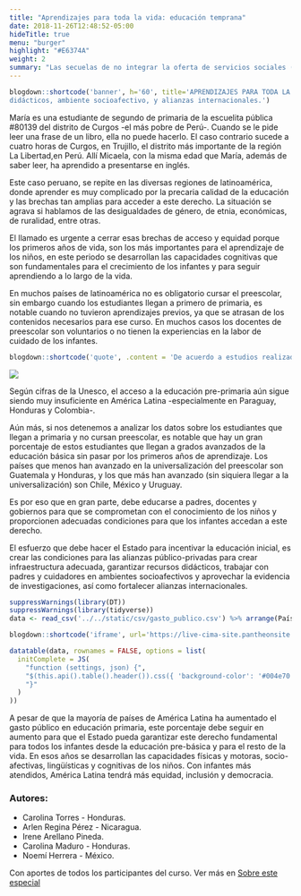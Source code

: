 ```yaml
---
title: "Aprendizajes para toda la vida: educación temprana"
date: 2018-11-26T12:48:52-05:00
hideTitle: true
menu: "burger"
highlight: "#E6374A"
weight: 2
summary: "Las secuelas de no integrar la oferta de servicios sociales (salud, alimentación y educación) para la primera infancia trascienden esa etapa de vida y afectan la capacidad de aprender en los siguientes niveles del sistema educativo y a lo largo de la vida. La mayor preocupación se resume en la inequidad de acceso a los servicios sociales en las primeras etapas de la vida. Especialmente para niños y niñas pertenecientes a minorías y poblaciones con alguna discapacidad. El llamado es a tomar acción, unir recursos financieros y esfuerzos, para garantizar calidad e impacto."
---
```


```r
blogdown::shortcode('banner', h='60', title='APRENDIZAJES PARA TODA LA VIDA', subtitle='Educación temprana', image='images/post_educacion.png', color='white', bg = '#004e70', .content='El gran esfuerzo que debe hacer el Estado para incentivarla educación es crear unas buenas condiciones de infraestructura, recursos
didácticos, ambiente socioafectivo, y alianzas internacionales.')
```

María es una estudiante de segundo de primaria de la escuelita pública #80139 del distrito de Curgos -el más pobre de Perú-. Cuando se le pide leer una frase de un libro, ella no puede hacerlo. El caso contrario sucede a cuatro horas de Curgos, en Trujillo,  el distrito más importante de la región La Libertad,en Perú. Allí Micaela, con la misma edad que María, además de saber leer, ha aprendido a presentarse en inglés.

Este caso peruano, se repite en las diversas regiones de latinoamérica, donde aprender es muy complicado por la precaria calidad de la educación y las brechas tan amplias para acceder a este derecho. La situación se agrava si hablamos de las desigualdades de género, de etnia, económicas, de ruralidad, entre otras.

El llamado es urgente a cerrar esas brechas de acceso y equidad porque los primeros años de vida, son los más importantes para el aprendizaje de los niños, en este periodo se desarrollan las capacidades cognitivas que son fundamentales para el crecimiento de los infantes y para seguir aprendiendo a lo largo de la vida.

En muchos países de latinoamérica no es obligatorio cursar el preescolar, sin embargo cuando los estudiantes llegan a primero de primaria, es notable cuando no tuvieron aprendizajes previos, ya que se atrasan de los contenidos necesarios para ese curso. En muchos casos  los docentes de preescolar son voluntarios o no tienen la experiencias en la labor de cuidado de los infantes.

```r
blogdown::shortcode('quote', .content = 'De acuerdo a estudios realizados por la Organización para la Cooperación y el Desarrollo Económico (OCDE), el individuo que cursa su educación pre básica, cuenta con un mayor desarrollo de sus habilidades cognitivas y motrices, que los prepara para enfrentar con éxito los procesos de formación en los siguientes niveles de educación básica. Por ende, impacta en los resultados del rendimiento académico de manera favorable, debido a que la preparación en los primeros años de vida es crucial, para el desarrollo integral de cada niña y niño. Carolina Maduro, Honduras.')
```

![](/educacion-latam/images/matriculas.png)

Según cifras de la Unesco, el acceso a la educación pre-primaria aún sigue siendo muy insuficiente en América Latina -especialmente en Paraguay, Honduras y Colombia-.

Aún más, si nos detenemos a analizar los datos sobre los estudiantes que llegan a primaria y no cursan preescolar, es notable que hay un gran porcentaje de estos estudiantes que llegan a grados avanzados de la educación básica sin pasar por los primeros años de aprendizaje. Los países que menos han avanzado en la universalización del preescolar son Guatemala y Honduras, y los que más han avanzado (sin siquiera llegar a la universalización) son Chile, México y Uruguay.

Es por eso que en gran parte, debe educarse a padres, docentes y gobiernos para que se comprometan con el conocimiento de los niños y proporcionen adecuadas condiciones para que los infantes accedan a este derecho. 

El esfuerzo que debe hacer el Estado  para incentivar la educación inicial, es crear las condiciones para las alianzas público-privadas para crear infraestructura adecuada, garantizar recursos didácticos, trabajar con padres y cuidadores en ambientes socioafectivos y aprovechar la evidencia de investigaciones, así como fortalecer alianzas internacionales.  


```r
suppressWarnings(library(DT))
suppressWarnings(library(tidyverse))
data <- read_csv('../../static/csv/gasto_publico.csv') %>% arrange(País)
```

```r
blogdown::shortcode('iframe', url='https://live-cima-site.pantheonsite.io/es/node/44')
```

```r
datatable(data, rownames = FALSE, options = list(
  initComplete = JS(
    "function (settings, json) {",
    "$(this.api().table().header()).css({ 'background-color': '#004e70', 'color': 'white' })",
    "}"
  )
))
```

A pesar de que la mayoría de países de América Latina ha aumentado el gasto público en educación primaria, este porcentaje debe seguir en aumento para que el Estado pueda garantizar este  derecho fundamental para todos los infantes desde la educación pre-básica y para el resto de la vida. En esos años se desarrollan  las capacidades físicas y motoras, socio-afectivas, lingüísticas y cognitivas de los niños. Con infantes más atendidos, América Latina tendrá más equidad,  inclusión y  democracia.

### Autores:

- Carolina Torres - Honduras.
- Arlen Regina Pérez - Nicaragua.
- Irene Arellano Pineda.
- Carolina Maduro - Honduras.
- Noemí Herrera - México.

Con aportes de todos los participantes del curso. Ver más en [Sobre este especial](/educacion-latam/sobre-este-especial/)